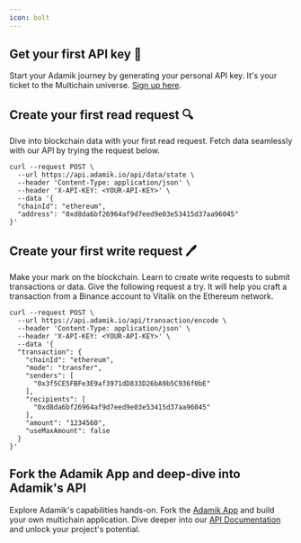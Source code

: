 ```yaml
---
icon: bolt
---
```




## Get your first API key 🔑
Start your Adamik journey by generating your personal API key. It's your ticket to the Multichain universe. 
[Sign up here](https://dashboard.adamik.io).

## Create your first read request 🔍
Dive into blockchain data with your first read request. Fetch data seamlessly with our API by trying the request below.

```cURL Read API example
curl --request POST \
  --url https://api.adamik.io/api/data/state \
  --header 'Content-Type: application/json' \
  --header 'X-API-KEY: <YOUR-API-KEY>' \
  --data '{
  "chainId": "ethereum",
  "address": "0xd8da6bf26964af9d7eed9e03e53415d37aa96045"
}'
```

## Create your first write request 🖊️
Make your mark on the blockchain. Learn to create write requests to submit transactions or data. Give the following request a try.
It will help you craft a transaction from a Binance account to Vitalik on the Ethereum network.

```cURL Write example
curl --request POST \
  --url https://api.adamik.io/api/transaction/encode \
  --header 'Content-Type: application/json' \
  --header 'X-API-KEY: <YOUR-API-KEY>' \
  --data '{
  "transaction": {
    "chainId": "ethereum",
    "mode": "transfer",
    "senders": [
      "0x3f5CE5FBFe3E9af3971dD833D26bA9b5C936f0bE"
    ],
    "recipients": [
      "0xd8da6bf26964af9d7eed9e03e53415d37aa96045"
    ],
    "amount": "1234560",
    "useMaxAmount": false
  }
}'
```


## Fork the Adamik App and deep-dive into Adamik's API 
Explore Adamik's capabilities hands-on. Fork the [Adamik App](https://github.com/AdamikHQ/adamik-client) and build your own multichain application. 
Dive deeper into our [API Documentation](../api-reference/introduction) and unlock your project's potential.